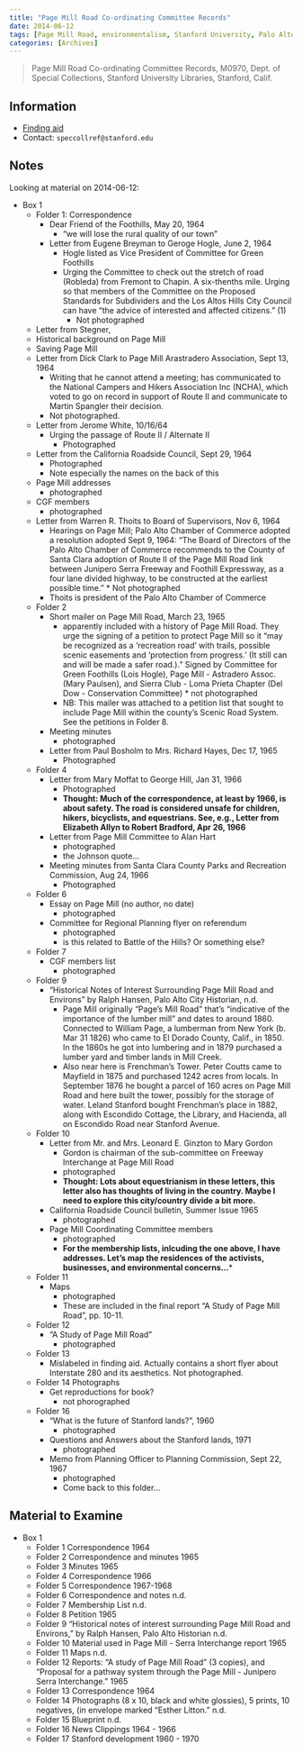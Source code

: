 ```yaml
---
title: "Page Mill Road Co-ordinating Committee Records"
date: 2014-06-12
tags: [Page Mill Road, environmentalism, Stanford University, Palo Alto]
categories: [Archives]
---
```


> Page Mill Road Co-ordinating Committee Records, M0970, Dept. of Special Collections, Stanford University Libraries, Stanford, Calif.

Information
-----------

* [Finding aid](http://www.oac.cdlib.org/findaid/ark:/13030/tf0k4000vb/entire_text/)
* Contact: `speccollref@stanford.edu`

Notes
-----

Looking at material on 2014-06-12:

* Box 1
    * Folder 1: Correspondence
      * Dear Friend of the Foothills, May 20, 1964
        * "we will lose the rural quality of our town"
      * Letter from Eugene Breyman to Geroge Hogle, June 2, 1964
        * Hogle listed as Vice President of Committee for Green Foothills
        * Urging the Committee to check out the stretch of road (Robleda) from
          Fremont to Chapin. A six-thenths mile. Urging so that members of the
          Committee on the Proposed Standards for Subdividers and the Los Altos
          Hills City Council can have "the advice of interested and affected
          citizens." (1)
            * Not photographed
    * Letter from Stegner,
    * Historical background on Page Mill
    * Saving Page Mill
    * Letter from Dick Clark to Page Mill Arastradero Association, Sept 13,
    1964
        * Writing that he cannot attend a meeting; has communicated to the
          National Campers and Hikers Association Inc (NCHA), which voted to go on
          record in support of Route II and communicate to Martin Spangler their
          decision.
        * Not photographed.
    * Letter from Jerome White, 10/16/64
        * Urging the passage of Route II / Alternate II
            * Photographed
    * Letter from the California Roadside Council, Sept 29, 1964
        * Photographed
        * Note especially the names on the back of this
    * Page Mill addresses
        * photographed
    * CGF members
        * photographed
    * Letter from Warren R. Thoits to Board of Supervisors, Nov 6, 1964
        * Hearings on Page Mill; Palo Alto Chamber of Commerce adopted a
          resolution adopted Sept 9, 1964: "The Board of Directors of the Palo Alto
          Chamber of Commerce recommends to the County of Santa Clara adoption of
          Route II of the Page Mill Road link between Junipero Serra Freeway and
          Foothill Expressway, as a four lane divided highway, to be constructed
          at the earliest possible time."
              * Not photographed
        * Thoits is president of the Palo Alto Chamber of Commerce
  * Folder 2
      * Short mailer on Page Mill Road, March 23, 1965
        * apparently included with a history of Page Mill Road. They urge the
          signing of a petition to protect Page Mill so it "may be recognized as a
          'recreation road' with trails, possible scenic easements and 'protection
          from progress.' (It still can and will be made a safer road.)." Signed
          by Committee for Green Foothills (Lois Hogle), Page Mill - Astradero
          Assoc. (Mary Paulsen), and Sierra Club - Loma Prieta Chapter (Del Dow -
          Conservation Committee)
              * not photographed
        * NB: This mailer was attached to a petition list that sought to include
          Page Mill within the county's Scenic Road System. See the petitions in
          Folder 8.
      * Meeting minutes
        * photographed
      * Letter from Paul Bosholm to Mrs. Richard Hayes, Dec 17, 1965
        * Photographed
  * Folder 4
      * Letter from Mary Moffat to George Hill, Jan 31, 1966
        * Photographed
        * **Thought: Much of the correspondence, at least by 1966, is about
          safety. The road is considered unsafe for children, hikers, bicyclists,
          and equestrians. See, e.g., Letter from Elizabeth Allyn to Robert
          Bradford, Apr 26, 1966**
      * Letter from Page Mill Committee to Alan Hart
          * photographed
          * the Johnson quote...
      * Meeting minutes from Santa Clara County Parks and Recreation Commission,
        Aug 24, 1966
          * Photographed
  * Folder 6
      * Essay on Page Mill (no author, no date)
          * photographed
      * Committee for Regional Planning flyer on referendum
          * photographed
          * is this related to Battle of the Hills? Or something else?
  * Folder 7
      * CGF members list
          * photographed
  * Folder 9
      * "Historical Notes of Interest Surrounding Page Mill Road and Environs"
        by Ralph Hansen, Palo Alto City Historian, n.d.
          * Page Mill originally "Page's Mill Road" that's "indicative of the
            importance of the lumber mill" and dates to around 1860. Connected to
            William Page, a lumberman from New York (b. Mar 31 1826) who came to El
            Dorado County, Calif., in 1850. In the 1860s he got into lumbering and
            in 1879 purchased a lumber yard and timber lands in Mill Creek.
          * Also near here is Frenchman's Tower. Peter Coutts came to Mayfield in
            1875 and purchased 1242 acres from locals. In September 1876 he bought a
            parcel of 160 acres on Page Mill Road and here built the tower,
            possibly for the storage of water. Leland Stanford bought Frenchman's
            place in 1882, along with Escondido Cottage, the Library, and Hacienda,
            all on Escondido Road near Stanford Avenue.
  * Folder 10
      * Letter from Mr. and Mrs. Leonard E. Ginzton to Mary Gordon
          * Gordon is chairman of the sub-committee on Freeway Interchange at Page
            Mill Road
          * photographed
          * **Thought: Lots about equestrianism in these letters, this letter also
            has thoughts of living in the country. Maybe I need to explore this
            city/country divide a bit more.**
      * California Roadside Council bulletin, Summer Issue 1965
          * photographed
      * Page Mill Coordinating Committee members
          * photographed
          * **For the membership lists, inlcuding the one above, I have addresses.
            Let's map the residences of the activists, businesses, and environmental
            concerns...***
  * Folder 11
      * Maps
          * photographed
          * These are included in the final report "A Study of Page Mill Road",
            pp. 10-11.
  * Folder 12
      * "A Study of Page Mill Road"
          * photographed
  * Folder 13
      * Mislabeled in finding aid. Actually contains a short flyer about
        Interstate 280 and its aesthetics. Not photographed.
  * Folder 14 Photographs
      * Get reproductions for book?
          * not phorographed
  * Folder 16
      * "What is the future of Stanford lands?", 1960
          * photographed
      * Questions and Answers about the Stanford lands, 1971
          * photographed
      * Memo from Planning Officer to Planning Commission, Sept 22, 1967
          * photographed
          * Come back to this folder...

Material to Examine
-------------------

* Box 1
    * Folder 1 Correspondence 1964
    * Folder 2 Correspondence and minutes 1965
    * Folder 3 Minutes 1965
    * Folder 4 Correspondence 1966
    * Folder 5 Correspondence 1967-1968
    * Folder 6 Correspondence and notes n.d.
    * Folder 7 Membership List n.d.
    * Folder 8 Petition 1965
    * Folder 9 "Historical notes of interest surrounding Page Mill Road and Environs," by Ralph Hansen, Palo Alto Historian n.d.
    * Folder 10 Material used in Page Mill - Serra Interchange report 1965
    * Folder 11 Maps n.d.
    * Folder 12 Reports: "A study of Page Mill Road" (3 copies), and "Proposal for a pathway system through the Page Mill - Junipero Serra Interchange." 1965
    * Folder 13 Correspondence 1964
    * Folder 14 Photographs (8 x 10, black and white glossies), 5 prints, 10 negatives, (in envelope marked "Esther Litton." n.d.
    * Folder 15 Blueprint n.d.
    * Folder 16 News Clippings 1964 - 1966
    * Folder 17 Stanford development 1960 - 1970

